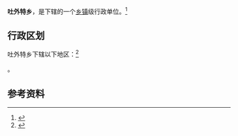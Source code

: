 {{中国乡级行政区|65/32/22/212/000}}

'''吐外特乡'''，是{{PRC admin/fullname|65/32/22/212/000|3}}下辖的一个[[乡镇|乡镇]]级行政单位。<ref>{{PRC admin/ref sgc|{{PRC admin/parent|65/32/22/212/000}}}}</ref>

== 行政区划 ==

吐外特乡下辖以下地区：<ref>{{PRC admin/ref sgc|65/32/22/212/000}}</ref>

{{PRC admin/children|65/32/22/212/000}}。

== 参考资料 ==

{{reflist}}

{{行政区划小作品}}
{{PRC admin/navcat|65/32/22/212/000}}